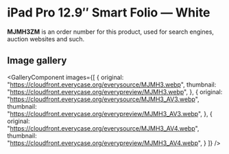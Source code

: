 
# iPad Pro 12.9″ Smart Folio — White

<Callout type='info' emoji='👉🏻'>**MJMH3ZM** is an order number for this product, used for search engines, auction websites and such.</Callout>

## Image gallery

<GalleryComponent
    images={[
      {
        original: "https://cloudfront.everycase.org/everysource/MJMH3.webp",
        thumbnail: "https://cloudfront.everycase.org/everypreview/MJMH3.webp",
      },
      {
        original: "https://cloudfront.everycase.org/everysource/MJMH3_AV3.webp",
        thumbnail: "https://cloudfront.everycase.org/everypreview/MJMH3_AV3.webp",
      },
      {
        original: "https://cloudfront.everycase.org/everysource/MJMH3_AV4.webp",
        thumbnail: "https://cloudfront.everycase.org/everypreview/MJMH3_AV4.webp",
      }
    ]}
  />

